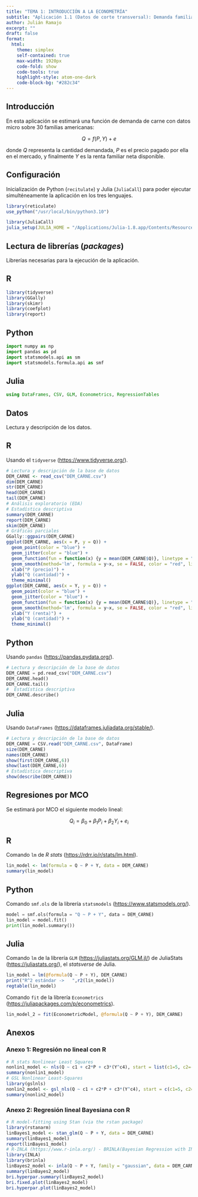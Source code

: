 ```yaml
---
title: "TEMA 1: INTRODUCCIÓN A LA ECONOMETRÍA"
subtitle: "Aplicación 1.1 (Datos de corte transversal): Demanda familiar de carne"
author: Julián Ramajo
excerpt: ""
draft: false
format: 
  html:
    theme: simplex
    self-contained: true
    max-width: 1920px
    code-fold: show
    code-tools: true
    highlight-style: atom-one-dark
    code-block-bg: "#282c34"
---
```


## Introducción

En esta aplicación se estimará una función de demanda de carne con datos micro sobre 30 familias americanas:

$$Q = f(P, Y) + e$$

donde *Q* representa la cantidad demandada, *P* es el precio pagado por ella en el mercado, y finalmente *Y* es la renta familiar neta disponible.

## Configuración

Inicialización de Python (`recitulate`) y Julia (`JuliaCall`) para poder ejecutar simulténeamente la aplicación en los tres lenguajes.

```r
library(reticulate)
use_python("/usr/local/bin/python3.10")
```

```r
library(JuliaCall)
julia_setup(JULIA_HOME = "/Applications/Julia-1.8.app/Contents/Resources/julia/bin")
```

## Lectura de librerías (*packages*)

Librerías necesarias para la ejecución de la aplicación.

::: panel-tabset
## R

```r
library(tidyverse)
library(GGally)
library(skimr)
library(coefplot)
library(report)
```

## Python

```python
import numpy as np
import pandas as pd
import statsmodels.api as sm
import statsmodels.formula.api as smf
```

## Julia

```julia
using DataFrames, CSV, GLM, Econometrics, RegressionTables
```
:::

## Datos

Lectura y descripción de los datos.

::: panel-tabset
## R

Usando el `tidyverse` (<https://www.tidyverse.org/>).

```r
# Lectura y descripción de la base de datos
DEM_CARNE <- read_csv("DEM_CARNE.csv")
dim(DEM_CARNE)
str(DEM_CARNE)
head(DEM_CARNE)
tail(DEM_CARNE)
# Análisis exploratorio (EDA)
# Estadística descriptiva
summary(DEM_CARNE)
report(DEM_CARNE)
skim(DEM_CARNE)
# Gráficas parciales
GGally::ggpairs(DEM_CARNE)
ggplot(DEM_CARNE, aes(x = P, y = Q)) +
  geom_point(color = "blue") +
  geom_jitter(color = "blue") +
  geom_function(fun = function(x) {y = mean(DEM_CARNE$Q)}, linetype = "dotdash") +
  geom_smooth(method='lm', formula = y~x, se = FALSE, color = "red", linetype = "dashed") +
  xlab("P (precio)") +
  ylab("Q (cantidad)") +
  theme_minimal()
ggplot(DEM_CARNE, aes(x = Y, y = Q)) +
  geom_point(color = "blue") +
  geom_jitter(color = "blue") +
  geom_function(fun = function(x) {y = mean(DEM_CARNE$Q)}, linetype = "dotdash") +
  geom_smooth(method='lm', formula = y~x, se = FALSE, color = "red", linetype = "dashed") +
  xlab("Y (renta)") +
  ylab("Q (cantidad)") +
  theme_minimal()
```

## Python

Usando `pandas` (<https://pandas.pydata.org/>).

```python
# Lectura y descripción de la base de datos
DEM_CARNE = pd.read_csv("DEM_CARNE.csv")
DEM_CARNE.head()
DEM_CARNE.tail()
#  Estadística descriptiva
DEM_CARNE.describe()
```

## Julia

Usando `DataFrames` (<https://dataframes.juliadata.org/stable/>).

```julia
# Lectura y descripción de la base de datos
DEM_CARNE = CSV.read("DEM_CARNE.csv", DataFrame)
size(DEM_CARNE)
names(DEM_CARNE)
show(first(DEM_CARNE,6))
show(last(DEM_CARNE,6))
# Estadística descriptiva
show(describe(DEM_CARNE))
```
:::

## Regresiones por MCO

Se estimará por MCO el siguiente modelo lineal:

$$Q_i = \beta_0 + \beta_1 P_i + \beta_2 Y_i + e_i$$

::: panel-tabset
## R

Comando `lm` de *R stats* (<https://rdrr.io/r/stats/lm.html>).

```r
lin_model <- lm(formula = Q ~ P + Y, data = DEM_CARNE)
summary(lin_model)
```

## Python

Comando `smf.ols` de la librería `statsmodels` (<https://www.statsmodels.org/>).

```python
model = smf.ols(formula = "Q ~ P + Y", data = DEM_CARNE)
lin_model = model.fit()
print(lin_model.summary())
```

## Julia

Comando `lm` de la librería `GLM` (<https://juliastats.org/GLM.jl/>) de JuliaStats (<https://juliastats.org/>), el *statsverse* de Julia.

```julia
lin_model = lm(@formula(Q ~ P + Y), DEM_CARNE)
print("R^2 estándar ->   ",r2(lin_model))
regtable(lin_model)
```

Comando `fit` de la librería `Econometrics` (<https://juliapackages.com/p/econometrics>).

```julia
lin_model_2 = fit(EconometricModel, @formula(Q ~ P + Y), DEM_CARNE)
```
:::

## Anexos

### Anexo 1: Regresión no lineal con R

```r
# R stats Nonlinear Least Squares
nonlin1_model <- nls(Q ~ c1 + c2*P + c3*(Y^c4), start = list(c1=5, c2=-0.5, c3=0.01, c4=3), data = DEM_CARNE)
summary(nonlin1_model)
# GSL Nonlinear Least-Squares 
library(gslnls)
nonlin2_model <- gsl_nls(Q ~ c1 + c2*P + c3*(Y^c4), start = c(c1=5, c2=-0.5, c3=0.01, c4=3), data = DEM_CARNE)
summary(nonlin2_model)
```

### Anexo 2: Regresión lineal Bayesiana con R

```r
# R model-fitting using Stan (via the rstan package) 
library(rstanarm)
linBayes1_model <- stan_glm(Q ~ P + Y, data = DEM_CARNE)
summary(linBayes1_model)
report(linBayes1_model)
# R-INLA (https://www.r-inla.org/) - BRINLA(Bayesian Regression with INLA).
library(INLA)
library(brinla)
linBayes2_model <- inla(Q ~ P + Y, family = "gaussian", data = DEM_CARNE)
summary(linBayes2_model)
bri.hyperpar.summary(linBayes2_model)
bri.fixed.plot(linBayes2_model)
bri.hyperpar.plot(linBayes2_model)
```
